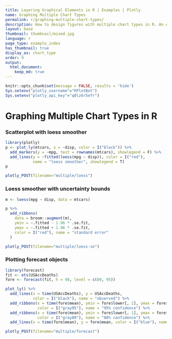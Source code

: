 ```yaml
---
title: Layering Graphical Elements in R | Examples | Plotly
name: Graphing Multiple Chart Types
permalink: r/graphing-multiple-chart-types/
description: How to design figures with multiple chart types in R. An example of a line chart with a line of best fit and an uncertainty band.
layout: base
thumbnail: thumbnail/mixed.jpg
language: r
page_type: example_index
has_thumbnail: true
display_as: chart_type
order: 9
output: 
  html_document:
    keep_md: true
---
```


```r
knitr::opts_chunk$set(message = FALSE, results = 'hide')
Sys.setenv("plotly_username"="RPlotBot")
Sys.setenv("plotly_api_key"="q0lz6r5efr")
```

# Graphing Multiple Chart Types in R

### Scatterplot with loess smoother

```r
library(plotly)
p <- plot_ly(mtcars, x = ~disp, color = I("black")) %>%
  add_markers(y = ~mpg, text = rownames(mtcars), showlegend = F) %>%
  add_lines(y = ~fitted(loess(mpg ~ disp)), color = I("red"),
            name = "loess smoother", showlegend = T)
p
```

```r
plotly_POST(filename="multiple/loess")
```
  
### Loess smoother with uncertainty bounds

```r
m <- loess(mpg ~ disp, data = mtcars)

p %>%
  add_ribbons(
    data = broom::augment(m),
    ymin = ~.fitted - 1.96 * .se.fit, 
    ymax = ~.fitted + 1.96 * .se.fit, 
    color = I("red"), name = "standard error"
  )
```

```r
plotly_POST(filename="multiple/loess-se")
```

### Plotting forecast objects

```r
library(forecast)
fit <- ets(USAccDeaths)
fore <- forecast(fit, h = 48, level = c(80, 95))

plot_ly() %>%
  add_lines(x = time(USAccDeaths), y = USAccDeaths, 
            color = I("black"), name = "observed") %>%
  add_ribbons(x = time(fore$mean), ymin = fore$lower[, 2], ymax = fore$upper[, 2],
              color = I("gray95"), name = "95% confidence") %>%
  add_ribbons(x = time(fore$mean), ymin = fore$lower[, 1], ymax = fore$upper[, 1],
              color = I("gray80"), name = "80% confidence") %>%
  add_lines(x = time(fore$mean), y = fore$mean, color = I("blue"), name = "prediction")
```

```r
plotly_POST(filename="multiple/forecast")
```
